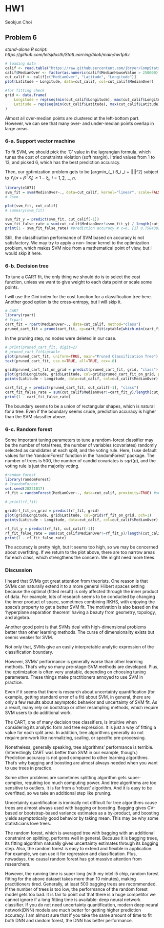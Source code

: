 # HW1

Seokjun Choi

## Problem 6

*stand-alone R script: https://github.com/letsjdosth/StatLearning/blob/main/hw1p6.r*

```r
# loading data
calif <- read.table("https://raw.githubusercontent.com/jbryer/CompStats/master/Data/cadata.dat",header = TRUE)
calif$MedianOver <- factor(as.numeric(calif$MedianHouseValue > 250000))
cut_calif <- calif[c("MedianOver", "Latitude", "Longitude")]
plot(Latitude ~ Longitude, data=cut_calif, col=cut_calif$MedianOver)

#for fitting check
grid <- data.frame(
    Longitude = rep(seq(min(cut_calif$Longitude), max(cut_calif$Longitude), length.out=100), each=100),
    Latitude = rep(seq(min(cut_calif$Latitude), max(cut_calif$Latitude), length.out=100), times=100)
)
```

Almost all over-median points are clustered at the left-bottom part.
However, we can see that many over- and under-median points overlap in large areas.


### 6-a. Support vector machine

To fit SVM, we should pick the 'C' value in the lagrangian formula, which tunes the cost of constraints violation (soft margin).
I tried values from 1 to 13, and picked 6, which has the best prediction accuracy.

Then, our optimization problem gets to be
\[argmin_{\alpha,\beta,\xi} 6\sum_i \xi_i + \frac{1}{2} ||\beta||^2\]
subject to $Y_i(\alpha + \beta^T X_i) \geq 1-\xi_i$, $i=1,2,...,n$.

```r
library(e1071)
svm_fit = svm(MedianOver~., data=cut_calif, kernel="linear", scale=FALSE, cost=6)
# ?svm
```
```r
plot(svm_fit, cut_calif)
# summary(svm_fit)
```

```r
svm_fit_y = predict(svm_fit, cut_calif[-1])
svm_fit_false_rate = sum(cut_calif$MedianOver!=svm_fit_y) / length(cut_calif$MedianOver)
print(1 - svm_fit_false_rate) #prediction accuracy # c=6, [1] 0.7584302
```

Still, the classification performance of SVM based on accuracy is not satisfactory.
We may try to apply a non-linear kernel to the optimization problem, which makes SVM nice from a mathematical point of view, but I would skip it here.


### 6-b. Decision tree

To tune a CART fit, the only thing we should do is to select the cost function,
unless we want to give weight to each data point or scale some points.

I will use the Gini index for the cost function for a classification tree here.
Another good option is the cross-entropy, but I will skip it.


```r
# CART
library(rpart)
# ?rpart
cart_fit = rpart(MedianOver~., data=cut_calif, method="class")
pruned_cart_fit = prune(cart_fit, cp=cart_fit$cptable[which.min(cart_fit$cptable[,"xerror"]),"CP"])
```

In the pruning step, no nodes were deleted in our case.

```r
# print(pruned_cart_fit, digit=2)
# pruned_cart_fit$cptable
plot(pruned_cart_fit, uniform=TRUE, main="Pruned Classification Tree")
text(pruned_cart_fit, use.n=TRUE, all=TRUE, cex=.8)

grid$pruned_cart_fit_on_grid = predict(pruned_cart_fit, grid, "class")
plot(grid$Longitude, grid$Latitude, col=grid$pruned_cart_fit_on_grid, pch=1)
points(Latitude ~ Longitude, data=cut_calif, col=cut_calif$MedianOver)
```

```r
cart_fit_y = predict(pruned_cart_fit, cut_calif[-1], "class")
cart_fit_false_rate = sum(cut_calif$MedianOver!=cart_fit_y)/length(cut_calif$MedianOver)
print(1 - cart_fit_false_rate)
```

The boundary seems to be a union of rectangular shapes, which is natural for a tree.
Even if the boundary seems crude, prediction accuracy is higher than the SVM classifier above.

### 6-c. Random forest

Some important tuning parameters to tune a random-forest classifier may be the number of total trees, 
the number of variables (covariates) randomly selected as candidates at each split, and the voting rule.
Here, I use default values for the 'randomForest' function in the 'randomForest' package.
The number of trees is 500, the number of candid covariates is $sqrt(p)$, and the voting rule is just the majority voting.

```r
#random forest
library(randomForest)
# ?randomForest
set.seed(20221017)
rf_fit = randomForest(MedianOver~., data=cut_calif, proximity=TRUE) #super time consuming, memory burst!!
```

```r
# print(rf_fit)

grid$rf_fit_on_grid = predict(rf_fit, grid)
plot(grid$Longitude, grid$Latitude, col=grid$rf_fit_on_grid, pch=1)
points(Latitude ~ Longitude, data=cut_calif, col=cut_calif$MedianOver)
```
```r
rf_fit_y = predict(rf_fit, cut_calif[-1])
rf_fit_false_rate = sum(cut_calif$MedianOver!=rf_fit_y)/length(cut_calif$MedianOver)
print(1 - rf_fit_false_rate)
```

The accuracy is pretty high, but it seems too high, so we may be concerned about overfitting.
If we return to the plot above, there are too narrow areas for each class, which strengthens the concern.
We might need more trees.

### Discussion

I heard that SVMs got great attention from theorists.
One reason is that SVMs can naturally extend it to a more general Hilbert spaces setting because the optimal (fitted result) is 
only affected through the inner product of data.
For example, lots of research seems to be conducted by changing the inner product of space, sometimes combining RKHS, 
with enjoying the space's property to get a better SVM fit.
The motivation is also based on the 'hyperplane separation theorem' having a beauty from geometry, topology, and algebra.

Another good point is that SVMs deal with high-dimensional problems better than other learning methods.
The curse of dimensionality exists but seems weaker for SVM.

Not only that, SVMs give an easily interpretable analytic expression of the classification boundary.

However, SVMs' performance is generally worse than other learning methods.
That's why so many pre-stage-SVM methods are developed.
Plus, the optimization is often very unstable, depending on choosing tuning parameters.
These things make practitioners annoyed to use SVM in practice.

Even if it seems that there is research about uncertainty quantification (for example, getting standard error of a fit) about SVM,
in general, there are only a few results about asymptotic behavior and uncertainty of SVM fit.
As a result, many rely on bootstrap or other resampling methods, which require SVM users to do additional work.

The CART, one of many decision tree classifiers, is intuitive when considering its analytic form and tree expression.
It is just a way of fitting a value for each split area.
In addition, tree algorithms generally do not require pre-work like normalizing, scaling, or specific pre-processing.

Nonetheless, generally speaking, tree algorithms' performance is terrible. 
(Interestingly CART was better than SVM in our example, though.)
Prediction accuracy is not good compared to other learning algorithms.
That's why bagging and boosting are almost always needed when you want to use trees in practice.

Some other problems are sometimes splitting algorithm gets super-complex, requiring too much computing power.
And tree algorithms are too sensitive to outliers. It is far from a 'robust' algorithm.
And it is easy to be overfitted, so we take an additional step like pruning.

Uncertainty quantification is ironically not difficult for tree algorithms cause trees are almost always used with bagging or boosting.
Bagging gives CV-based or bootstrap-based variance estimates as a by-product, and boosting yields asymptotically good behavior by taking mean.
This may be why some statisticians love trees.

The random forest, which is averaged tree with bagging with an additional constraint on splitting, performs well in general.
Because it is bagging trees, its fitting algorithm naturally gives uncertainty estimates through its bagging step.
Also, the random forest is easy to extend and flexible in application.
For example, we can use it for regression and classification. Plus, nowadays, the causal random forest has got massive attention from researchers.

However, the running time is super long (with my intel i5 chip, random forest fitting for the above dataset takes more than 10 minutes), making practitioners tired.
Generally, at least 500 bagging trees are recommended. If the number of trees is too low, the performance of the random forest model gets too bad.
It is fair to point out that there is a huge competitor we cannot ignore if a long fitting time is available: deep neural network classifier.
If you do not need uncertainty quantification, modern deep neural network(DNN) models are much better for getting higher prediction accuracy.
I am almost sure that if you take the same amount of time to fit both DNN and random forest, the DNN has better performance.

